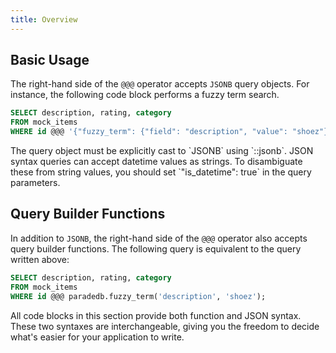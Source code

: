```yaml
---
title: Overview
---
```


## Basic Usage

The right-hand side of the `@@@` operator accepts `JSONB` query objects. For instance, the following code block performs a fuzzy term search.

```sql
SELECT description, rating, category
FROM mock_items
WHERE id @@@ '{"fuzzy_term": {"field": "description", "value": "shoez"}}'::jsonb;
```

<Note>
  The query object must be explicitly cast to `JSONB` using `::jsonb`.
</Note>

<Note>
  JSON syntax queries can accept datetime values as strings. To disambiguate
  these from string values, you should set `"is_datetime": true` in the query
  parameters.
</Note>

## Query Builder Functions

In addition to `JSONB`, the right-hand side of the `@@@` operator also accepts query builder functions. The following query is equivalent to the query written above:

```sql
SELECT description, rating, category
FROM mock_items
WHERE id @@@ paradedb.fuzzy_term('description', 'shoez');
```

All code blocks in this section provide both function and JSON syntax. These two syntaxes are interchangeable, giving you the freedom to decide what's easier for your application to write.
